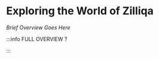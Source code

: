 # Exploring the World of Zilliqa

_Brief Overview Goes Here_


<DocCardList />

:::info FULL OVERVIEW ?

<QuestButton
  text="Go To Campaign Page"
  link="https://app.stackup.dev/campaign_page/exploring-the-world-of-zilliqa"
/>

:::
